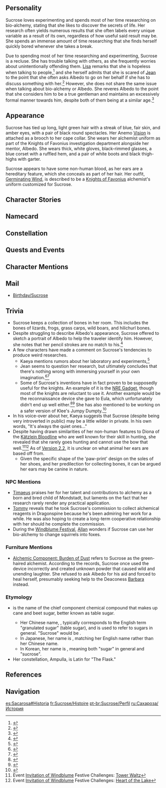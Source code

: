{{CharacterTabs}}
{{Quote|An alchemist with an insatiable curiosity towards the world and everything in it. Attached to the Knights of Favonius as an assistant to [[Albedo]], her area of focus is "bio-alchemy."<br />She strives to enrich the world by transforming living things with the power of alchemy.<br />Granted, the products of her research sometimes prove to be more weird than wonderful &mdash; but on the whole, she has made monumental contributions to the field of bio-alchemy.|Description from the Official Website<ref>Official Genshin Impact Website: [https://genshin.hoyoverse.com/en/character/mondstadt?char=12 Sucrose]</ref>}}

==Personality==
{{Quote|An alchemist filled with curiosity about all things. She researches bio-alchemy.|In-game character attributes and profile page text}}

Sucrose loves experimenting and spends most of her time researching on bio-alchemy, stating that she likes to discover the secrets of life. Her research often yields numerous results that she often labels every unique variable as a result of its own, regardless of how useful said result may be. She spends an immense amount of time researching that she finds herself quickly bored whenever she takes a break.

Due to spending most of her time researching and experimenting, Sucrose is a recluse. She has trouble talking with others, as she frequently worries about unintentionally offending them. [[Lisa]] remarks that she is hopeless when talking to people,<ref>{{Ref/VO|Lisa|About Sucrose}}</ref> and she herself admits that she is scared of [[Jean]] to the point that she often asks Albedo to go on her behalf if she has to discuss something with her.<ref>{{Ref/VO|Sucrose|About Jean}}</ref> However, she does not share the same issue when talking about bio-alchemy or Albedo. She reveres Albedo to the point that she considers him to be a true gentleman and maintains an excessively formal manner towards him, despite both of them being at a similar age.<ref>{{Ref/VO|Albedo|About Sucrose: Habits}}</ref>

==Appearance==
<!-- Keep appearance section short and concise. Limit to 3 paragraphs with 3-4 sentences each. -->
Sucrose has tied up long, light green hair with a streak of blue, fair skin, and amber eyes, with a pair of black round spectacles. Her Anemo [[Vision]] is attached as a brooch to her cape collar. She wears her alchemist uniform as part of the Knights of Favonius investigation department alongside her mentor, Albedo. She wears thick, white gloves, black-rimmed glasses, a blue corset with a ruffled hem, and a pair of white boots and black thigh-highs with garter.

Sucrose appears to have some non-human blood, as her ears are a hereditary feature, which she conceals as part of her hair. Her outfit, [[Germinating Wind]], is described to be a [[Knights of Favonius]] alchemist's uniform customized for Sucrose.

==Character Stories==
{{Character Story
|title1        = Character Details
|text1         = <p>Sucrose may be the assistant of the genius alchemist [[Albedo]], but they could not be more different in research direction.</p><p>As opposed to studying the essence of alchemy and the ability to create new life, she is far more interested in using alchemy to modify existing life, all the better to add variety and color to this world.</p><p>Despite her youth, she has already achieved some brilliant results. For example, she has been able to increase the nectar output of [[Sweet Flower]]s by 70% by irrigating them with a special potion. She has also developed a special spray that allows [[Sunsettia]]s to maintain their freshness for a whole month after being plucked from the branch.</p><p>Even people who were initially suspicious of her research inclinations have come to acknowledge her exceptional talents in the field of alchemy after seeing such results.</p><p>However, she merely considers these to be incidental steps on the path to a successful experiment, rather than the success itself. Her true aim is much more ambitious than this.</p><p>It's a secret, and is also her little dream.</p>
|mention1      = Albedo

|title2        = Character Story 1
|friendship2   = 2
|text2         = <p>Bio-alchemy explores numerous lines of inquiry, all of which stem from Sucrose's questions about living things in the world. These questions, in turn, are born out of her insatiable curiosity, a faculty that is far more developed in her than it is in most.</p><p>For instance, Sucrose's curiosity was once drawn to the sweet flower, accepted by most people as simply being a source of sugar.</p><p>She wondered: Although sweetness is clearly the most readily identifiable feature of this plant, should that be grounds for limiting its application as we have tended to do? Does it not merit further study?</p><p>So, after a careful study of the various features of sweet flowers, she devised thirty-something distinct rearing plans along with numerous control groups to account for temperature and other environmental conditions.</p><p>And yet, her experiment still underestimated just how many variations were possible. After the experiment began, Sucrose found herself with more questions rather than fewer, and the novel discoveries that her experiment yielded gave her inspiration for further research.</p><p>Sucrose is incapable of leaving a question unattended to &mdash; it makes her restless, even guilty, to ignore it. Spurred on by this quirk of her temperament, her rearing plans grew in number to almost three hundred.</p><p>The result was a whole new series of sweet flower strains: Some with thrice the number of flowers, some with heads five or six times the normal size that could even float in the wind, and some even producing a sweet-tasting fruit.</p><p>Months of experimentation later, Sucrose had finally answered every last one of her questions pertaining to sweet flowers. As she finished writing up her research notes, she let out a long sigh of relief.</p><p>Though she was physically and mentally exhausted, the sight of stack after stack of her bio-alchemical research volumes stretching around three walls of the room gave her a deep sense of joy and satisfaction.</p>
|mention2      = 

|title3        = Character Story 2
|friendship3   = 3
|text3         = <p>To the people around her, Sucrose comes across as a quiet, introverted alchemist with little interest in the lives of others.</p><p>In fact, the truth is quite the opposite: Sucrose is fascinated by absolutely everything that exists in the world. The only thing is, she finds the discipline of social interaction to be far more difficult to master than that of alchemy.</p><p>In alchemy, the process of trial-and-error coupled with a determination to get to the truth is sufficient to bring you to your answer eventually. But with interpersonal relationships, there is the added complication of having to factor in manners, moods, and other unquantifiable variables. To make things worse, there seems to be no room for an approach that relies heavily on making errors.</p><p>Hence, Sucrose decided to avoid such variables at all costs and stick to her familiar methods in satisfying her curiosity.</p><p>For instance, Sucrose had always been curious about whether she and Cat's Tail bartender [[Diona]], both of whom have animal ears, had any shared ancestry.</p><p>In fact, this was not a private matter, and most people would simply ask the question. But Sucrose was concerned that it would be a sensitive topic &mdash; she, for one, did not like people drawing attention to her ears.</p><p>So, she resorted to the method she knew best: observation.</p><p>For one whole month, Diona constantly had an unnerving sense that someone was secretly watching her. She assumed that one of the tavern patrons was stalking her, and was none too happy about it.</p><p>"Similar genome, but ultimately different ancestry. Cat connection merits further study. Note: Unable to obtain bone sample thus far."</p><p>This is the conclusion that Sucrose has jotted down in her notebook based on her findings so far.</p><p>Bio-alchemy aside, Sucrose made one further discovery from this episode.</p><p>That is to say, judging by the pair of cat-ear spectacles she made for herself after the event, it would appear that she has finally come to comprehend a certain uniquely feline variety of cuteness. She is too shy to wear them in public, however, and only puts them on when alone in her room.</p>
|mention3      = Diona

|title4        = Character Story 3
|friendship4   = 4
|text4         = <p>Once every three days, Sucrose ventures out into the real world at dusk. To her, these excursions are rare and momentous events.</p><p>One by one, she visits the butcher's, the [[Adventurers' Guild]], and the [[Springvale]] hunters, looking for a material of a very specific kind.</p><p>"H&mdash;Hi... Sorry, I... I'd like, um, the freshest, best-quality b&mdash;bones you've got... Yep, the ones with the blood and meat still on."</p><p>People found her behavior utterly unusual at first, but once they had gotten used to it, they were eager to oblige, even putting the rarest bones aside for her in advance.</p><p>This was a major bonus for her. Not only was she able to acquire an ample supply of the usual chicken and boar bones, but she also got her hands on a complete lizard skeleton and even a chunk of hilichurl leg bone still bearing fresh blood.</p><p>Her eyes would light up with excitement at the sight of these strange and rare bones. She would thank [[Katheryne]] of the Adventurers' Guild profusely, bowing to her over and over.</p><p>As well as going some way towards satisfying Sucrose's curiosity, she also found new inspiration from piecing new bones together</p><p>More importantly, collecting skeletons was her hobby, and she was crazy about it.</p><p>One day, Sucrose happened to overhear a mother attempting to discipline her child:</p><p>"If you don't do as your told, the scary old lady with the cloth sack over her back will come to your door, go into your room, pick out every bone from your body, and take them away!"</p><p>Sucrose's curiosity compelled her to investigate further. It turned out that this was nothing more than a ghost story used by mothers to shock their children into compliance, and that it had existed long before Sucrose was even born.</p><p>She breathed a sigh of relief when she found out the truth.</p><p>Soon after this, people noticed that Sucrose had switched her cloth sack for a leather one. Perhaps she did this just because she was shy. Or perhaps it was to avoid arousing suspicion...</p>
|mention4      = Katheryne

|title5        = Character Story 4
|friendship5   = 5
|text5         = <p>As an assistant, Sucrose does everything she can to support Albedo, and even though his alchemical inquiries tend more towards the abstruse, she finds herself learning a lot every time.</p><p>After an experiment lasting five straight days and nights came to its end, Albedo noticed that Sucrose was on the brink of collapsing from exhaustion, and organized a mandatory seven-day vacation for her.</p><p>Sucrose began her holiday determined to take a proper rest and regain her energy, but from the moment that she woke up on day one she struggled to adjust to the vacation lifestyle.</p><p>First things first, let's get some breakfast: fried eggs, sausages, and a cup of coffee. Nothing new to report there. All of these were foods and beverages that she had previously researched, after all.</p><p>Next, she thought, how about a little rest and relaxation in the sun with a good book? Again, nothing new to report: plenty of research shows this to be one of the most effective means of relaxation. There wasn't a book that she hadn't already read, and there wasn't a query that she hadn't already highlighted, looked into, and later annotated for clarification.</p><p>So then she did some household chores: laundry, dusting, tidying. Check. Once again &mdash; nothing new to report. There was nothing to dispute about the fact that a clean and tidy environment is conducive to mental well-being.</p><p>Half a day in, and Sucrose had not had the occasion to ask "why" or "how" even once.</p><p>She was bored, restless, and angsty, and she could not calm herself down.</p><p>She was desperate to throw herself at a research problem. It didn't matter what it was: She would have happily researched the potted plants on the terrace, even if nothing came of it. Anything just to pass the time.</p><p>But wherever she looked &mdash; the Lamp Grass to her left, the Sweet Flower in front of her, or the [[Cecilia]] to her right &mdash; all she found were things that she had previously researched in exhaustive detail.</p><p>Finally, she gave up and forced herself to go to sleep. The next day, she reported to the laboratory first thing in the morning.</p><p>"All day long, you have nothing to research, and nothing to question. That's not rest, it's torture!"</p>
|mention5      = Albedo

|title6        = Character Story 5
|friendship6   = 6
|text6         = <p>Sucrose's childhood was no different from anyone else's in Mondstadt. She had loving parents, she had her best friends. Life was simple, and beautiful.</p><p>Her most enduring childhood memory is a story she once heard about a wonderful paradise.</p><p>Somewhere in a far-flung corner of [[Teyvat]], there was an undiscovered domain with pretty pink flowers the height of a hundred people, teeny-tiny floating fairies flying over all the place, and beautiful unicorns, the pinnacle of perfection.</p><p>Sucrose and her two best friends believed that if only they could reach this magical place, they would surely live happily ever after.</p><p>But time went by, and one of her friends left on a long journey with her adventurer parents, never to return.</p><p>The other suffered a domestic tragedy: Her father fell ill and passed away, her whole personality changed, and she broke off her friendship with Sucrose. The promise that they had once made to reunite some day in the future no longer meant anything.</p><p>Sucrose felt lonelier then than she ever had felt before in her whole life. They hadn't even set eyes on paradise yet, and already her friends were gone...</p><p>Well. Even if they were destined to never meet again, Sucrose was desperate to honor their past friendship in some way. That was when she discovered the existence of alchemy from a book that she was reading.</p><p>Sucrose realized: Though she had never had the chance to find the entrance to that wondrous place, she now had the opportunity to be the creator of her own paradise.</p><p>Thus began her study of bio-alchemy, and she poured all of her curiosity and passion into it.</p><p>Still, she has never once mentioned the story of paradise and her bygone friendships to anyone else.</p><p>Perhaps one day, when that place she first learned of in a children's storybook finally becomes a reality in the real world, her friends will return.</p>
|mention6      = 

|title7        = Mist Flower Project 3, Version 17, Enlargement Trial
|friendship7   = 4
|text7         = <p>Sucrose has a set of strict requirements when it comes to the selection of species for her personal paradise. After experimentation, specimens that are up to standard she tags with "pass."</p><p>At first, she wanted to give exotic-sounding names to each of her plants, just like in the stories, but whenever she came to try and name something, she found herself completely at a loss for ideas.</p><p>After spending so long as a scientist, she insisted on flawless logic even when it came to relatively trivial matters such as naming.</p><p>Her earliest batch of names included the following: "Grassflower," a flower that grows on grass;</p><p>"Flowergrass," a grass that grows beneath flowers;</p><p>"Multigrassflower," a flower that grows on dense grass, and so on and so forth.</p><p>Even such un-paradisiacal names as these would take Sucrose forever to come up with &mdash; far longer than the duration of the experiments themselves.</p><p>In the end, she gave up on naming altogether and simply used the specimen identifiers from her research notes instead. Yes, this meant the names ended up being much longer, but, but...</p><p>...But anyway, Sucrose is the creator of this paradise, so why shouldn't she get to name things any way she wants to?</p>
|mention7      = 

|title8        = Vision
|friendship8   = 6
|text8         = <p>It was on an afternoon just like any other that Sucrose received her [[Vision]].</p><p>Ready to begin her one-hundred-and-fifty-ninth dandelion-seed simmering experiment, she poured her carefully crafted alchemical solution into the cauldron.</p><p>Instantly, the cauldron hit boiling point, and the entire room was filled with steam. Sucrose rushed to the cauldron, anxious to see what new transmutation had occurred this time; in her excitement, she even burned both of her hands on the lip of the cauldron.</p><p>Much to her disappointment, however, the [[Dandelion Seed]]s had once again burned to a crisp. But there was something new there, too: lying there amidst the black Dandelion Seeds was a Vision.</p><p>And yet, rather than pouring out the liquid and taking her Vision, she first thought for a moment and then lit the fire up again to continue simmering the contents of the cauldron.</p><p>She was curious to know what further reactions might occur between Dandelion Seeds and Visions.</p><p>Sadly, the experiment ended in failure after three hours of constant simmering.</p><p>Still, there was no denying that she had reaped a great reward from this experiment, for the elemental energy provided by her Vision would become her single greatest asset in her future bio-alchemical endeavors.</p>
|mention8      = 
}}

==Namecard==
{{Namecard|Sucrose: Bio-Alchemy}}

==Constellation==
{{Constellation Lore|Ampulla}}

==Quests and Events==
{{Quest Appearances}}

==Character Mentions==
{{Character Mentions}}

==Mail==
*[[Birthday/Sucrose]]

==Trivia==
* Sucrose keeps a collection of bones in her room. This includes the bones of lizards, frogs, grass carps, wild boars, and hilichurl bones.
* Despite struggling to describe Albedo's appearance, Sucrose offered to sketch a portrait of Albedo to help the traveler identify him. However, she notes that her pencil strokes are no match to his.<ref>{{Ref/Quest|The Rumored Alchemist}}</ref>
* A few characters have made a comment on Sucrose's tendencies to produce weird researches.
**Kaeya mentions rumors about her laboratory and experiments,<ref>{{Ref/VO|Kaeya|About Sucrose}}</ref>
**Jean seems to question her research, but ultimately concludes that there's nothing wrong with immersing yourself in your own imagination.<ref>{{Ref/VO|Jean|关于砂糖…|zh}}</ref><ref>{{Ref/VO|Jean|スクロースについて…|ja}}</ref>
** Some of Sucrose's inventions have in fact proven to be supposedly useful for the knights. An example of it is the [[NRE (Menu 30)|NRE Gadget]], though most of the knights are reluctant to use it. Another example would be the reconnaissance device she gave to Eula, which unfortunately didn't end up well either.<ref>{{Ref/VO|Eula|About Sucrose}}</ref><ref>{{Ref/VO|Sucrose|About Eula}}</ref> She has also mentioned to be working on a safer version of Klee's Jumpy Dumpty.<ref>{{Ref/VO|Sucrose|About Klee}}</ref>
* In his voice-over about her, Kaeya suggests that Sucrose (despite being very introverted in public) may be a little wilder in private. In his own words, "It's always the quiet ones..."
* Despite having drawn similarities of her non-human features to Diona of the [[Kätzlein Bloodline]] who are well known for their skill in hunting, she revealed that she rarely goes hunting and cannot use the bow that well.<ref>Event [[Invitation of Windblume]] Festive Challenges: [[Invitation of Windblume/Festive Challenges#Tower Waltz|Tower Waltz]]</ref><ref>Event [[Invitation of Windblume]] Festive Challenges: [[Invitation of Windblume/Festive Challenges#Heart of the Lake|Heart of the Lake]]</ref> As of [[Version/2.2|Version 2.2]], it is unclear on what animal her ears are based off from.
** Given the specific shape of the 'paw-print' design on the soles of her shoes, and her predilection for collecting bones, it can be argued her ears may be canine in nature.

===NPC Mentions===
* [[Timaeus]] praises her for her talent and contributions to alchemy as a born and bred child of Mondstadt, but laments on the fact that her research rarely render any practical application.
* [[Tommy]] reveals that he took Sucrose's commission to collect alchemical reagents in Dragonspine because he's been admiring her work for a while. He was also hoping to create a long-term cooperative relationship with her should he complete the commission.
* During the [[Windblume Festival]], [[Allan]] wonders if Sucrose can use her bio-alchemy to change squirrels into foxes.

===Furniture Mentions=== 
* [[Alchemic Component: Burden of Dust]] refers to Sucrose as the green-haired alchemist. According to the records, Sucrose once used the device incorrectly and created unknown powder that caused wild and unending laughter. She refused to ask Albedo for his aid and forced to heal herself, presumably seeking help to the Deaconess [[Barbara]] instead.

===Etymology===
* {{w|Sucrose}} is the name of the chief component chemical compound that makes up cane and beet sugar, better known as table sugar.
** Her Chinese name, {{Lang|mini=1|zh=砂糖|zh_rm=Shātáng}}, typically corresponds to the English term "granulated sugar" (table sugar), and is used to refer to sugars in general. "Sucrose" would be {{Lang|mini=1|zh=蔗糖|zh_rm=Zhètáng}}.
** In Japanese, her name is {{Lang|mini=1|ja=スクロース|ja_rm=Sukurōsu}}, matching her English name rather than her Chinese name.
**In Korean, her name is {{Lang|mini=yes|ko=설탕|ko_rm=Seol-tang}}, meaning both "sugar" in general and "sucrose".
* Her constellation, Ampulla, is Latin for "The Flask."

==References==
{{Reflist|2}}

==Navigation==
{{Character Navbox|link type=lore}}

[[es:Sacarosa#Historia]]
[[fr:Sucrose/Histoire]]
[[pt-br:Sucrose/Perfil]]
[[ru:Сахароза/История]]